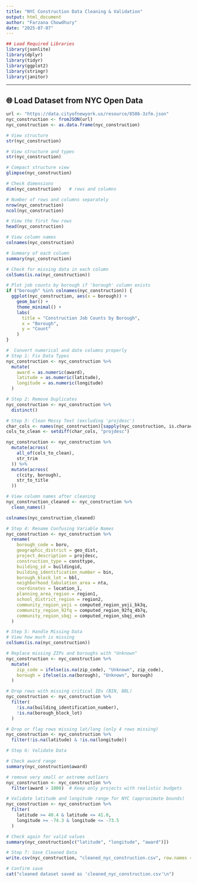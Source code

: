 ```yaml
---
title: "NYC Construction Data Cleaning & Validation"
output: html_document
author: "Farzana Chowdhury"
date: "2025-07-07"
---
```


```r
## Load Required Libraries
library(jsonlite)
library(dplyr)
library(tidyr)
library(ggplot2)
library(stringr)
library(janitor)

```

---

## 🌐 Load Dataset from NYC Open Data

```r
url <- "https://data.cityofnewyork.us/resource/8586-3zfm.json"
nyc_construction <- fromJSON(url)
nyc_construction <- as.data.frame(nyc_construction)

# View structure
str(nyc_construction)

```


```r
# View structure and types
str(nyc_construction)

# Compact structure view
glimpse(nyc_construction)

```

```r
# Check dimensions
dim(nyc_construction)   # rows and columns

# Number of rows and columns separately
nrow(nyc_construction)
ncol(nyc_construction)

# View the first few rows
head(nyc_construction)

# View column names
colnames(nyc_construction)

```
```r
# Summary of each column
summary(nyc_construction)

# Check for missing data in each column
colSums(is.na(nyc_construction))

```
```r
# Plot job counts by borough if 'borough' column exists
if ("borough" %in% colnames(nyc_construction)) {
  ggplot(nyc_construction, aes(x = borough)) +
    geom_bar() +
    theme_minimal() +
    labs(
      title = "Construction Job Counts by Borough",
      x = "Borough",
      y = "Count"
    )
}

```


```r
#  Convert numerical and date columns properly
# Step 1: Fix Data Types
nyc_construction <- nyc_construction %>%
  mutate(
    award = as.numeric(award),
    latitude = as.numeric(latitude),
    longitude = as.numeric(longitude)
  )
```


```r
# Step 2: Remove Duplicates
nyc_construction <- nyc_construction %>%
  distinct()

# Step 3: Clean Messy Text (excluding 'projdesc')
char_cols <- names(nyc_construction)[sapply(nyc_construction, is.character)]
cols_to_clean <- setdiff(char_cols, "projdesc")

nyc_construction <- nyc_construction %>%
  mutate(across(
    all_of(cols_to_clean),
    str_trim
  )) %>%
  mutate(across(
    c(city, borough),
    str_to_title
  ))


```

```r
# View column names after cleaning
nyc_construction_cleaned <- nyc_construction %>%
  clean_names()

colnames(nyc_construction_cleaned)

```


```r
# Step 4: Rename Confusing Variable Names
nyc_construction <- nyc_construction %>%
  rename(
    borough_code = boro,
    geographic_district = geo_dist,
    project_description = projdesc,
    construction_type = consttype,
    building_id = buildingid,
    building_identification_number = bin,
    borough_block_lot = bbl,
    neighborhood_tabulation_area = nta,
    coordinates = location_1,
    planning_area_region = region1,
    school_district_region = region2,
    community_region_yeji = computed_region_yeji_bk3q,
    community_region_92fq = computed_region_92fq_4b7q,
    community_region_sbqj = computed_region_sbqj_enih
  )

```


```r
# Step 5: Handle Missing Data
# View how much is missing
colSums(is.na(nyc_construction))

# Replace missing ZIPs and boroughs with "Unknown"
nyc_construction <- nyc_construction %>%
  mutate(
    zip_code = ifelse(is.na(zip_code), "Unknown", zip_code),
    borough = ifelse(is.na(borough), "Unknown", borough)
  )


```


```r

# Drop rows with missing critical IDs (BIN, BBL)
nyc_construction <- nyc_construction %>%
  filter(
    !is.na(building_identification_number),
    !is.na(borough_block_lot)
  )

# Drop or flag rows missing lat/long (only 4 rows missing)
nyc_construction <- nyc_construction %>%
  filter(!is.na(latitude) & !is.na(longitude))


```

```r
# Step 6: Validate Data

# Check award range
summary(nyc_construction$award)

# remove very small or extreme outliers 
nyc_construction <- nyc_construction %>%
  filter(award > 1000)  # Keep only projects with realistic budgets

# Validate latitude and longitude range for NYC (approximate bounds)
nyc_construction <- nyc_construction %>%
  filter(
    latitude >= 40.4 & latitude <= 41.0,
    longitude >= -74.3 & longitude <= -73.5
  )

# Check again for valid values
summary(nyc_construction[c("latitude", "longitude", "award")])

```

```r
# Step 7: Save Cleaned Data
write.csv(nyc_construction, "cleaned_nyc_construction.csv", row.names = FALSE)

# Confirm save
cat("cleaned dataset saved as 'cleaned_nyc_construction.csv'\n")

```


